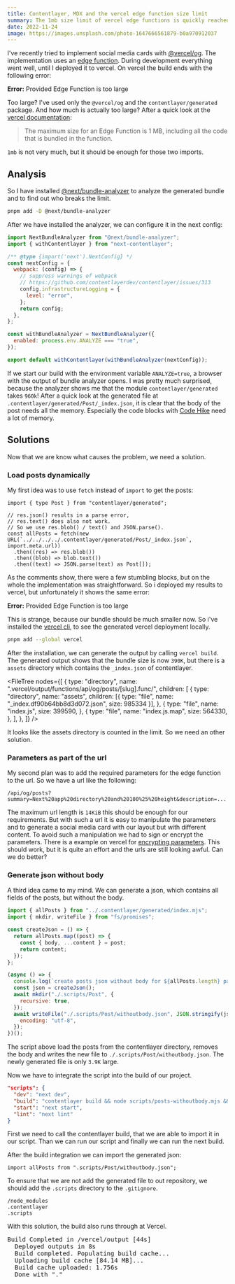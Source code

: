 ```yaml
---
title: Contentlayer, MDX and the vercel edge function size limit
summary: The 1mb size limit of vercel edge functions is quickly reached with Contentlayer and MDX
date: 2022-11-24
image: https://images.unsplash.com/photo-1647666561879-b0a970912037
---
```


I've recently tried to implement social media cards with [@vercel/og](https://vercel.com/docs/concepts/functions/edge-functions/og-image-generation).
The implementation uses an [edge function](https://vercel.com/docs/concepts/functions/edge-functions).
During development everything went well, until I deployed it to vercel.
On vercel the build ends with the following error:

<Notification type="error">
  <strong>Error:</strong> Provided Edge Function is too large
</Notification>

Too large?
I've used only the `@vercel/og` and the `contentlayer/generated` package.
And how much is actually too large?
After a quick look at the [vercel documentation](https://vercel.com/docs/concepts/functions/edge-functions#limitations):

> The maximum size for an Edge Function is 1 MB, including all the code that is bundled in the function.

`1mb` is not very much, but it should be enough for those two imports.

## Analysis

So I have installed [@next/bundle-analyzer](https://www.npmjs.com/package/@next/bundle-analyzer) to analyze the generated bundle and
to find out who breaks the limit.

```bash
pnpm add -D @next/bundle-analyzer
```

After we have installed the analyzer, we can configure it in the next config:

```js next.config.mjs focus=1,16:20
import NextBundleAnalyzer from "@next/bundle-analyzer";
import { withContentlayer } from "next-contentlayer";

/** @type {import('next').NextConfig} */
const nextConfig = {
  webpack: (config) => {
    // suppress warnings of webpack
    // https://github.com/contentlayerdev/contentlayer/issues/313
    config.infrastructureLogging = {
      level: "error",
    };
    return config;
  },
};

const withBundleAnalyzer = NextBundleAnalyzer({
  enabled: process.env.ANALYZE === "true",
});

export default withContentlayer(withBundleAnalyzer(nextConfig));
```

If we start our build with the environment variable `ANALYZE=true`, a browser with the output of bundle analyzer opens.
I was pretty much surprised, because the analyzer shows me that the module `contentlayer/generated` takes `960k`!
After a quick look at the generated file at `.contentlayer/generated/Post/_index.json`,
it is clear that the body of the post needs all the memory.
Especially the code blocks with [Code Hike](https://codehike.org/) need a lot of memory.

## Solutions

Now that we are know what causes the problem, we need a solution.

### Load posts dynamically

My first idea was to use `fetch` instead of `import` to get the posts:

```tsx pages/api/og/posts/[slug].tsx
import { type Post } from "contentlayer/generated";

// res.json() results in a parse error,
// res.text() does also not work.
// So we use res.blob() / text() and JSON.parse().
const allPosts = fetch(new URL(`../../../../.contentlayer/generated/Post/_index.json`, import.meta.url))
  .then((res) => res.blob())
  .then((blob) => blob.text())
  .then((text) => JSON.parse(text) as Post[]);
```

As the comments show, there were a few stumbling blocks, but on the whole the implementation was straightforward.
So i deployed my results to vercel, but unfortunately it shows the same error:

<Notification type="error">
  <strong>Error:</strong> Provided Edge Function is too large
</Notification>

This is strange, because our bundle should be much smaller now.
So i've installed the [vercel cli](https://www.npmjs.com/package/vercel), to see the generated vercel deployment locally.

```bash
pnpm add --global vercel
```

After the installation, we can generate the output by calling `vercel build`.
The generated output shows that the bundle size is now `390K`,
but there is a `assets` directory which contains the `_index.json` of contentlayer.

<FileTree
  nodes={[
    {
      type: "directory",
      name: ".vercel/output/functions/api/og/posts/[slug].func/",
      children: [
        {
          type: "directory",
          name: "assets",
          children: [{ type: "file", name: "_index.df90b64bb8d3d072.json", size: 985334 }],
        },
        {
          type: "file",
          name: "index.js",
          size: 399590,
        },
        {
          type: "file",
          name: "index.js.map",
          size: 564330,
        },
      ],
    },
  ]}
/>

It looks like the assets directory is counted in the limit.
So we need an other solution.

### Parameters as part of the url

My second plan was to add the required parameters for the edge function to the url.
So we have a url like the following:

```text
/api/og/posts?summary=Next%20app%20directory%20and%20100%25%20height&description=...
```

The maximum url length is `14KiB` this should be enough for our requirements.
But with such a url it is easy to manipulate the parameters and
to generate a social media card with our layout but with different content.
To avoid such a manipulation we had to sign or encrypt the parameters.
There is a example on vercel for [encrypting parameters](https://vercel.com/docs/concepts/functions/edge-functions/og-image-examples#encrypting-parameters).
This should work, but it is quite an effort and the urls are still looking awful.
Can we do better?

### Generate json without body

A third idea came to my mind.
We can generate a json, which contains all fields of the posts, but without the body.

```js scripts/posts-withoutbody.mjs
import { allPosts } from "../.contentlayer/generated/index.mjs";
import { mkdir, writeFile } from "fs/promises";

const createJson = () => {
  return allPosts.map((post) => {
    const { body, ...content } = post;
    return content;
  });
};

(async () => {
  console.log(`create posts json without body for ${allPosts.length} paths`);
  const json = createJson();
  await mkdir("./.scripts/Post", {
    recursive: true,
  });
  await writeFile("./.scripts/Post/withoutbody.json", JSON.stringify(json, null, 2), {
    encoding: "utf-8",
  });
})();
```

The script above load the posts from the contentlayer directory,
removes the body and writes the new file to `./.scripts/Post/withoutbody.json`.
The newly generated file is only `3.9K` large.

Now we have to integrate the script into the build of our project.

```json package.json focus=3
"scripts": {
  "dev": "next dev",
  "build": "contentlayer build && node scripts/posts-withoutbody.mjs && next build",
  "start": "next start",
  "lint": "next lint"
}
```

First we need to call the contentlayer build,
that we are able to import it in our script.
Than we can run our script and finally we can run the next build.

After the build integration we can import the generated json:

```tsx pages/api/og/[slug].tsx
import allPosts from ".scripts/Post/withoutbody.json";
```

To ensure that we are not add the generated file to out repository,
we should add the `.scripts` directory to the `.gitignore`.

```text focus=3
/node_modules
.contentlayer
.scripts
```

With this solution, the build also runs through at Vercel.

<Notification type="success">
  <pre>Build Completed in /vercel/output [44s]
  Deployed outputs in 8s
  Build completed. Populating build cache...
  Uploading build cache [84.14 MB]...
  Build cache uploaded: 1.756s
  Done with "."</pre>
</Notification>
